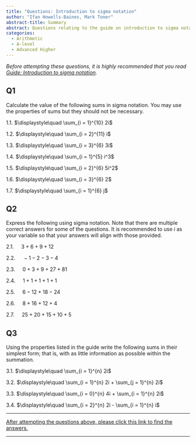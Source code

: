 ```yaml
---
title: "Questions: Introduction to sigma notation"
author: "Ifan Howells-Baines, Mark Toner"
abstract-title: Summary
abstract: Questions relating to the guide on introduction to sigma notation.
categories:
  - Arithmetic
  - A-level
  - Advanced Higher
---
```


*Before attempting these questions, it is highly recommended that you read [Guide: Introduction to sigma notation](../studyguides/sigmanotation.qmd).*

## Q1 {-}

Calculate the value of the following sums in sigma notation. You may use the properties of sums but they should not be necessary.

1.1. $\displaystyle\quad \sum_{i = 1}^{10} 2i$

1.2. $\displaystyle\quad \sum_{i = 2}^{11} i$

1.3. $\displaystyle\quad \sum_{i = 3}^{6} 3i$

1.4. $\displaystyle\quad \sum_{i = 1}^{5} i^3$

1.5. $\displaystyle\quad \sum_{i = 2}^{6} 5i^2$

1.6. $\displaystyle\quad \sum_{i = 3}^{6} 2$

1.7. $\displaystyle\quad \sum_{i = 1}^{6} j$

## Q2 {-}

Express the following using sigma notation. Note that there are multiple correct answers for some of the questions. It is recommended to use $i$ as your variable so that your answers will align with those provided.

2.1. $\quad 3 + 6 + 9 + 12$

2.2. $\quad - 1 - 2 - 3 - 4$

2.3. $\quad 0 + 3 + 9 + 27 + 81$

2.4. $\quad 1 + 1 + 1 + 1 + 1$

2.5. $\quad 6 - 12 + 18 - 24$

2.6. $\quad 8 + 16 + 12 + 4$

2.7. $\quad 25 + 20 + 15 + 10 + 5$

## Q3 {-}

Using the properties listed in the guide write the following sums in their simplest form; that is, with as little information as possible within the summation.

3.1. $\displaystyle\quad \sum_{i = 1}^{n} 2i$

3.2. $\displaystyle\quad \sum_{i = 1}^{n} 2i + \sum_{j = 1}^{n} 2i$

3.3. $\displaystyle\quad \sum_{i = 0}^{n} 4i + \sum_{i = 1}^{n} 2i$

3.4. $\displaystyle\quad \sum_{i = 2}^{n} 2i - \sum_{i = 1}^{n} i$

---

[After attempting the questions above, please click this link to find the answers.](../answers/as-sigmanotation.qmd)

---
